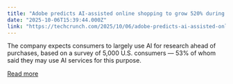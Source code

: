 ```yaml
---
title: "Adobe predicts AI-assisted online shopping to grow 520% during the 2025 US holiday season"
date: "2025-10-06T15:39:44.000Z"
link: "https://techcrunch.com/2025/10/06/adobe-predicts-ai-assisted-online-shopping-to-grow-520-during-the-2025-u-s-holiday-season/"
---
```


The company expects consumers to largely use AI for research ahead of purchases, based on a survey of 5,000 U.S. consumers — 53% of whom said they may use AI services for this purpose. 

[Read more](https://techcrunch.com/2025/10/06/adobe-predicts-ai-assisted-online-shopping-to-grow-520-during-the-2025-u-s-holiday-season/)
